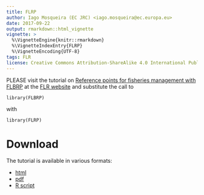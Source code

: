 ```yaml
---
title: FLRP
author: Iago Mosqueira (EC JRC) <iago.mosqueira@ec.europa.eu>
date: 2017-09-22
output: rmarkdown::html_vignette
vignette: >
  %\VignetteEngine{knitr::rmarkdown}
  %\VignetteIndexEntry{FLRP}
  %\VignetteEncoding{UTF-8}
tags: FLR
license: Creative Commons Attribution-ShareAlike 4.0 International Public License
---
```


PLEASE visit the tutorial on [Reference points for fisheries management with FLBRP](http://www.flr-project.org/doc/Reference_points_for_fisheries_management_with_FLBRP.html) at the [FLR website](http://flr-project.org) and substitute the call to

```
library(FLBRP)
```

with

```
library(FLRP)
```

# Download

The tutorial is available in various formats:

- [html](http://www.flr-project.org/doc/Reference_points_for_fisheries_management_with_FLBRP.html)
- [pdf](http://www.flr-project.org/doc/pdf/Reference_points_for_fisheries_management_with_FLBRP.pdf)
- [R script](http://www.flr-project.org/doc/R/Reference_points_for_fisheries_management_with_FLBRP.R)
